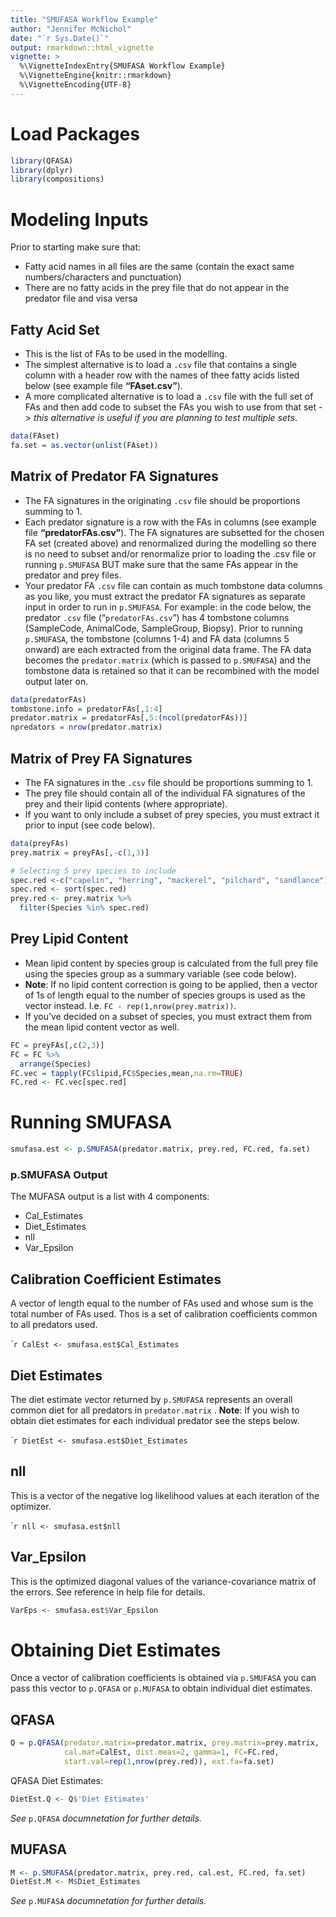 ```yaml
---
title: "SMUFASA Workflow Example"
author: "Jennifer McNichol"
date: "`r Sys.Date()`"
output: rmarkdown::html_vignette
vignette: >
  %\VignetteIndexEntry{SMUFASA Workflow Example}
  %\VignetteEngine{knitr::rmarkdown}
  %\VignetteEncoding{UTF-8}
---
```


# Load Packages

```r
library(QFASA)
library(dplyr)
library(compositions)
```

# Modeling Inputs

Prior to starting make sure that:

- Fatty acid names in all files are the same (contain the exact same numbers/characters and punctuation)
- There are no fatty acids in the prey file that do not appear in the predator file and visa versa


## Fatty Acid Set


- This is the list of FAs to be used in the modelling.
- The simplest alternative is to load a `.csv` file that contains a single column with a header row with the names of thee fatty acids listed below (see example file **"FAset.csv"**).
- A more complicated alternative is to load a `.csv` file with the full set of FAs and then add code to subset the FAs you wish to use from that set -> *this alternative is useful if you are planning to test multiple sets*.

```r
data(FAset)
fa.set = as.vector(unlist(FAset))
```

## Matrix of Predator FA Signatures

- The FA signatures in the originating `.csv` file should be proportions summing to 1.
- Each predator signature is a row with the FAs in columns (see example file **"predatorFAs.csv"**).
  The FA signatures are subsetted for the chosen FA set (created above) and renormalized during the modelling so there is no need to subset and/or renormalize prior to loading the .csv file or running `p.SMUFASA` BUT make sure that the same FAs appear in the predator and prey files.
- Your predator FA `.csv` file can contain as much tombstone data columns as you like, you must extract the predator FA signatures as separate input in order to run in `p.SMUFASA`. For example: in the code below, the predator `.csv` file ("`predatorFAs.csv`") has 4 tombstone columns (SampleCode, AnimalCode, SampleGroup, Biopsy). Prior to running `p.SMUFASA`, the tombstone (columns 1-4) and FA data (columns 5 onward) are each extracted from the original data frame. The FA data becomes the `predator.matrix` (which is passed to `p.SMUFASA`) and the tombstone data is retained so that it can be recombined with the model output later on.
  
```r
data(predatorFAs)
tombstone.info = predatorFAs[,1:4]
predator.matrix = predatorFAs[,5:(ncol(predatorFAs))]
npredators = nrow(predator.matrix)
```

## Matrix of Prey FA Signatures 


- The FA signatures in the `.csv` file should be proportions summing to 1.
- The prey file should contain all of the individual FA signatures of the prey and their lipid contents (where appropriate). 
- If you want to only include a subset of prey species, you must extract it prior to input (see code below).



```r
data(preyFAs)
prey.matrix = preyFAs[,-c(1,3)]

# Selecting 5 prey species to include
spec.red <-c("capelin", "herring", "mackerel", "pilchard", "sandlance")
spec.red <- sort(spec.red)
prey.red <- prey.matrix %>%
  filter(Species %in% spec.red)

```
  

## Prey Lipid Content


- Mean lipid content by species group is calculated from the full prey file using the species group as a summary variable (see code below).
- **Note**: If no lipid content correction is going to be applied, then a vector of 1s of length equal to the number of species groups is used as the vector instead. I.e. `FC - rep(1,nrow(prey.matrix))`.
- If you've decided on a subset of species, you must extract them from the mean lipid content vector as well.


```r
FC = preyFAs[,c(2,3)] 
FC = FC %>%
  arrange(Species)
FC.vec = tapply(FC$lipid,FC$Species,mean,na.rm=TRUE)
FC.red <- FC.vec[spec.red]
```


# Running SMUFASA

```r
smufasa.est <- p.SMUFASA(predator.matrix, prey.red, FC.red, fa.set)
```


### p.SMUFASA Output

The MUFASA output is a list with 4 components:

- Cal_Estimates
- Diet_Estimates
- nll
- Var_Epsilon


## Calibration Coefficient Estimates

A vector of length equal to the number of FAs used and whose sum is the total number of FAs used. Thos is a set of calibration coefficients common to all predators used.

````r
CalEst <- smufasa.est$Cal_Estimates
```

## Diet Estimates

The diet estimate vector returned by `p.SMUFASA` represents an overall common diet for all predators in `predator.matrix` . **Note**: If you wish to obtain diet estimates for each individual predator see the steps below.


````r
DietEst <- smufasa.est$Diet_Estimates
```

## nll

This is a vector of the negative log likelihood values at each iteration of the optimizer. 

````r
nll <- smufasa.est$nll
```

## Var_Epsilon

This is the optimized diagonal values of the variance-covariance matrix of the errors. See reference in help file for details.
```r
VarEps <- smufasa.est$Var_Epsilon
```

# Obtaining Diet Estimates

Once a vector of calibration coefficients is obtained via `p.SMUFASA` you can pass this vector to `p.QFASA` or `p.MUFASA` to obtain individual diet estimates. 

## QFASA

```r
Q = p.QFASA(predator.matrix=predator.matrix, prey.matrix=prey.matrix, 
            cal.mat=CalEst, dist.meas=2, gamma=1, FC=FC.red, 
            start.val=rep(1,nrow(prey.red)), ext.fa=fa.set)
```

QFASA Diet Estimates:
```r
DietEst.Q <- Q$'Diet Estimates'
```
*See* `p.QFASA` *documnetation for further details.*

## MUFASA

```r
M <- p.SMUFASA(predator.matrix, prey.red, cal.est, FC.red, fa.set)
DietEst.M <- M$Diet_Estimates
```

*See* `p.MUFASA` *documnetation for further details.*
